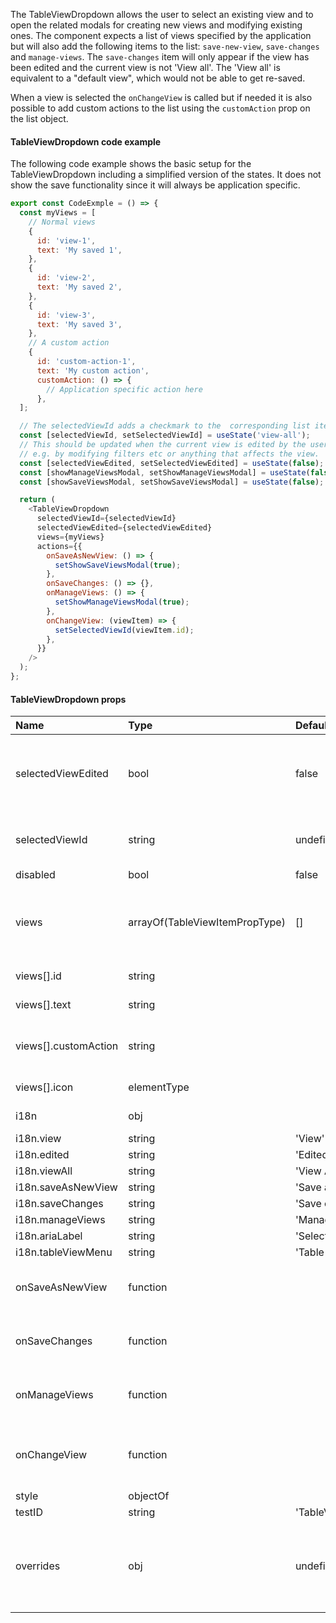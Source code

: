 The TableViewDropdown allows the user to select an existing view and to open
the related modals for creating new views and modifying existing ones. The component
expects a list of views specified by the application but will also add the following items
to the list: `save-new-view`, `save-changes` and `manage-views`.
The `save-changes` item will only appear if the view has been edited and the current view
is not 'View all'. The 'View all' is equivalent to a "default view", which would not
be able to get re-saved.

When a view is selected the `onChangeView` is called but if needed it is also possible
to add custom actions to the list using the `customAction` prop on the list object.

#### TableViewDropdown code example

The following code example shows the basic setup for the TableViewDropdown including
a simplified version of the states. It does not show the save functionality since it
will always be application specific.

```js
export const CodeExmple = () => {
  const myViews = [
    // Normal views
    {
      id: 'view-1',
      text: 'My saved 1',
    },
    {
      id: 'view-2',
      text: 'My saved 2',
    },
    {
      id: 'view-3',
      text: 'My saved 3',
    },
    // A custom action
    {
      id: 'custom-action-1',
      text: 'My custom action',
      customAction: () => {
        // Application specific action here
      },
  ];

  // The selectedViewId adds a checkmark to the  corresponding list item
  const [selectedViewId, setSelectedViewId] = useState('view-all');
  // This should be updated when the current view is edited by the user,
  // e.g. by modifying filters etc or anything that affects the view.
  const [selectedViewEdited, setSelectedViewEdited] = useState(false);
  const [showManageViewsModal, setShowManageViewsModal] = useState(false);
  const [showSaveViewsModal, setShowSaveViewsModal] = useState(false);

  return (
    <TableViewDropdown
      selectedViewId={selectedViewId}
      selectedViewEdited={selectedViewEdited}
      views={myViews}
      actions={{
        onSaveAsNewView: () => {
          setShowSaveViewsModal(true);
        },
        onSaveChanges: () => {},
        onManageViews: () => {
          setShowManageViewsModal(true);
        },
        onChangeView: (viewItem) => {
          setSelectedViewId(viewItem.id);
        },
      }}
    />
  );
};
```

#### TableViewDropdown props

| Name                 | Type                           | Default             | Description                                                                   |
| :------------------- | :----------------------------- | :------------------ | :---------------------------------------------------------------------------- |
| selectedViewEdited   | bool                           | false               | Set to true if the user has modified filters etc since the view was loaded    |
| selectedViewId       | string                         | undefined           | The id of the view that is currently selected                                 |
| disabled             | bool                           | false               |                                                                               |
| views                | arrayOf(TableViewItemPropType) | []                  | An array of items representing the user generated views                       |
| views[].id           | string                         |                     | Required item id                                                              |
| views[].text         | string                         |                     | Required item label text                                                      |
| views[].customAction | string                         |                     | Callback that will be called instead of the onChangeView                      |
| views[].icon         | elementType                    |                     | Icon used by the item if any                                                  |
| i18n                 | obj                            |                     | Object holding all i18n strings                                               |
| i18n.view            | string                         | 'View'              |                                                                               |
| i18n.edited          | string                         | 'Edited'            |                                                                               |
| i18n.viewAll         | string                         | 'View All'          |                                                                               |
| i18n.saveAsNewView   | string                         | 'Save as new view'  |                                                                               |
| i18n.saveChanges     | string                         | 'Save changes'      |                                                                               |
| i18n.manageViews     | string                         | 'Manage views'      |                                                                               |
| i18n.ariaLabel       | string                         | 'Select view'       |                                                                               |
| i18n.tableViewMenu   | string                         | 'Table view menu'   |                                                                               |
| onSaveAsNewView      | function                       |                     | Callback for when the user selected save new View                             |
| onSaveChanges        | function                       |                     | Callback for when the user selected save View                                 |
| onManageViews        | function                       |                     | Callback for when the user selected Manage views                              |
| onChangeView         | function                       |                     | Callback for when the current view is changed by the user                     |
| style                | objectOf                       |                     |                                                                               |
| testID               | string                         | 'TableViewDropdown' |                                                                               |
| overrides            | obj                            | undefined           | Used to override the internal components and props for advanced customisation |
